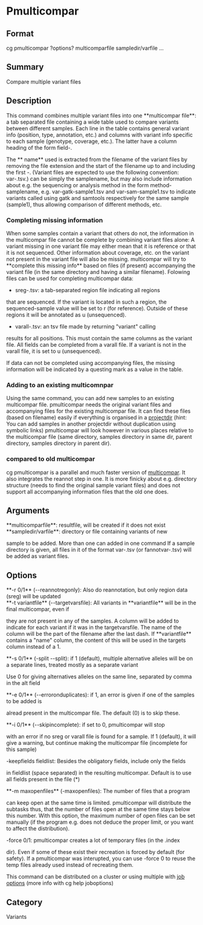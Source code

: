 = Pmulticompar =

== Format ==
cg pmulticompar ?options? multicomparfile sampledir/varfile ...

== Summary ==
Compare multiple variant files

== Description ==

This command combines multiple variant files into one **multicompar file**: a
tab separated file containing a wide table used to compare variants
between different samples. Each line in the table contains general variant
info (position, type, annotation, etc.) and columns with variant info
specific to each sample (genotype, coverage, etc.). The latter have a
column heading of the form field-<sample>.

The **<sample> name** used is extracted from the filename of the variant
files by removing the file extension and the start of
the filename up to and including the first -. (Variant files are
expected to use the following convention: var-<sample>.tsv.)
<sample> can be simply the samplename, but may also include information
about e.g. the sequencing or analysis method in the form method-samplename, e.g.
var-gatk-sample1.tsv and var-sam-sample1.tsv to indicate variants called
using gatk and samtools respectively for the same sample (sample1), thus
allowing comparison of different methods, etc.

=== Completing missing information ===
When some samples contain a variant that others do not, the information in
the multicompar file cannot be complete by combining variant files alone:
A variant missing in one variant file may either mean that it is reference
or that it is not sequenced. Other information about coverage, etc. on the
variant not present in the variant file will also be missing. 
multicompar will try to **complete this missing info** based on files (if
present) accompanying the variant file (in the same directory and having a
similar filename). Folowing files can be used for completing multicompar data:

* sreg-<sample>.tsv: a tab-separated region file indicating all regions
that are sequenced. If the variant is located in such a region, the
sequenced-sample value will be set to r (for reference).
Outside of these regions it will be annotated as u (unsequenced).
* varall-<sample>.tsv: an tsv file made by returning "variant" calling
results for all positions. This must contain the same columns as
the variant file. All fields can be completed from a varall file.
If a variant is not in the varall file, it is set to u (unsequenced).

If data can not be completed using accompanying files, the missing
information will be indicated by a questing mark as a value in the table.

=== Adding to an existing multicomnpar ===
Using the same command, you can add new samples to an existing multicompar
file. pmulticompar needs the original variant files and accompanying files
for the existing multicompar file. It can find these files (based on
filename) easily if everything is organised in a
[[projectdir]] (hint: You can add samples in
another projectdir without duplication using symbolic links)
pmulticompar will look however in various places relative to the
multicompar file (same directory, samples directory in same dir, parent
directory, samples directory in parent dir).

=== compared to old multicompar ===
cg pmulticompar is a parallel and much faster version of
[[cg_multicompar|multicompar]]. It also integrates the reannot step in
one. It is more finicky about e.g. directory structure (needs to find the original
sample variant files) and does not support all accompanying information files
that the old one does.

== Arguments ==
; **multicomparfile**: resultfile, will be created if it does not exist
; **sampledir/varfile**: directory or file containing variants of new
sample to be added. More than one can added in one command If a sample
directory is given, all files in it of the format var-<sample>.tsv (or
fannotvar-<sample>.tsv) will be added as variant files.

== Options ==
; **-r 0/1** (--reannotregonly): Also do reannotation, but only region data (sreg) will be updated
; **-t variantfile** (--targetvarsfile): All variants in **variantfile** will be in the final multicompar, even if
they are not present in any of the samples. 
A column will be added to indicate for each variant if it was in the targetvarsfile. The name of the 
column will be the part of the filename after the last dash. If **variantfile** contains a "name" column, 
the content of this will be used in the targets column instead of a 1.
; **-s 0/1** (-split --split): if 1 (default), multiple alternative alleles will be on a separate lines, treated mostly as a separate variant
Use 0 for giving alternatives alleles on the same line, separated by comma in the alt field
; **-e 0/1** (--erroronduplicates): if 1, an error is given if one of the samples to be added is
alread present in the multicompar file. The default (0) is to skip these.
; **-i 0/1** (--skipincomplete): if set to 0, pmulticompar will stop
with an error if no sreg or varall file is found for a sample. If 1 (default), it will
give a warning, but continue making the multicompar file (incomplete for this sample)
; -keepfields fieldlist: Besides the obligatory fields, include only the fields
in fieldlist (space separated) in the resulting multicompar. Default is to use all fields
present in the file (*)
; **-m maxopenfiles** (-maxopenfiles): The number of files that a program
can keep open at the same time is limited. pmulticompar will distribute
the subtasks thus, that the number of files open at the same time stays
below this number. With this option, the maximum number of open files can
be set manually (if the program e.g. does not deduce the proper limit, or
you want to affect the distribution).
; -force 0/1: pmulticompar creates a lot of temporary files (in the .index
dir). Even if some of these exist their recreation is forced by default
(for safety). If a pmulticompar was interupted, you can use -force 0 to
reuse the temp files already used instead of recreating them.

This command can be distributed on a cluster or using multiple with [[joboptions|job options]] (more info with cg help joboptions)

== Category ==
Variants
